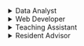 <details>
<summary> Data Analyst </summary>

** M&T Bank, Summer 2021 Intern **

- Department of Treasury
- Worked with R, SQL, SaaS, Python

</details>

<details>
<summary> Web Developer </summary>

** University at Buffalo, Information Technology, 2019-2020 **

- Web Management
- Worked with RedHat, Kubernetes, JS, JQuery, CSS, HTML, PHP

</details>

<details>
<summary> Teaching Assistant </summary>

** CSE Department, University at Buffalo, 2019-2022 **

- CSE115: Intro to Comp. Sci I
- CSE116: Intro to Comp. Sci II
- CSE312: Web Applications
- CSE331: Algorithms & Complexity
- CSE365: Computer Security

</details>

<details>
<summary> Resident Advisor </summary>

** Campus Living, 2019-2022 **

- Community Leader
- Event Programming

</details>
